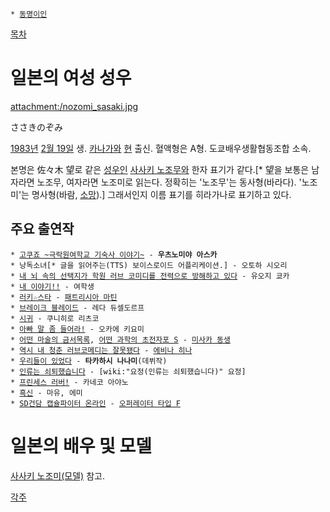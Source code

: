  * [[동명이인]]

[[목차]]
= 일본의 여성 성우 =
attachment:/nozomi_sasaki.jpg

ささきのぞみ

[[1983년]] [[2월 19일]] 생. [[카나가와]] [[현]] 출신. 혈액형은 A형. 도쿄배우생활협동조합 소속.

본명은 佐々木 望로 같은 [[성우]]인 [[사사키 노조무]]와 한자 표기가 같다.[* 望을 보통은 남자라면 노조무, 여자라면 노조미로 읽는다. 정확히는 '노조무'는 동사형(바라다). '노조미'는 명사형(바람, [[소망]]).] 그래서인지 이름 표기를 히라가나로 표기하고 있다. 

== 주요 출연작 ==
 * [[고쿠죠 ~극락원여학교 기숙사 이야기~]] - '''우츠노미야 아스카'''
 * 낭독소녀[* 글을 읽어주는(TTS) 보이스로이드 어플리케이션.] - 오토하 시오리
 * [[내뇌속의선택지가학원러브코미디를전력으로방해하고있다|내 뇌 속의 선택지가 학원 러브 코미디를 전력으로 방해하고 있다]] - 유오지 쿄카
 * [[내 이야기!!]] - 여학생
 * [[러키☆스타]] - [[패트리시아 마틴]]
 * [[브레이크 블레이드]] - 레다 듀셀도르프
 * [[시귀]] - 쿠니히로 리츠코
 * [[아빠 말 좀 들어라!]] - 오카에 키요미
 * [[어떤 마술의 금서목록]], [[어떤 과학의 초전자포 S]] - [[미사카 동생]]
 * [[역시 내 청춘 러브코메디는 잘못됐다]] - [[에비나 히나]]
 * [[우리들이 있었다]] - '''타카하시 나나미'''(데뷔작)
 * [[인류는 쇠퇴했습니다]] - [wiki:"요정(인류는 쇠퇴했습니다)" 요정]
 * [[프린세스 러버!]] - 카네코 아야노 
 * [[흑신]] - 마유, 에미
 * [[SD건담 캡슐파이터 온라인]] - [[SD건담 캡슐파이터 온라인/오퍼레이터#s-3.6|오퍼레이터 타입 F]]

= 일본의 배우 및 모델 =
[[사사키 노조미(모델)]] 참고.

[[각주]]
